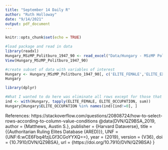 ```yaml
---
title: "September 14 Daily R"
author: "Ruth Holloway"
date: "9/14/2021"
output: pdf_document
---
```


```r
knitr::opts_chunk$set(echo = TRUE)
```

```r
#load package and read in data
library(readxl)
Hungary_MSzMP_Politburo_1947_90 <- read_excel("Data/Hungary - MSzMP Politburo - 1947-90.xlsx")
View(Hungary_MSzMP_Politburo_1947_90)

#create subset of data with variables of interest
Hungary <- Hungary_MSzMP_Politburo_1947_90[, c('ELITE_FEMALE','ELITE_EXITTYPE', 'ELITE_OCCUPATION')]
Hungary

library(dplyr)

#What I wanted to do here was eliminate all rows except for those that were coded as female. However, I didn't find a way to do that yet. What this does is remove all rows with an occupation that doesn't appear in a female-coded row. I'll fix it tomorrow.
ind <- with(Hungary, tapply(ELITE_FEMALE, ELITE_OCCUPATION, sum))
Hungary[Hungary$ELITE_OCCUPATION %in% names(ind)[ind!=0], ]
```
References:
https://stackoverflow.com/questions/20808724/how-to-select-rows-according-to-column-value-conditions
@data{DVN/QZ9BSA_2019,
author = {Matthews, Austin S.},
publisher = {Harvard Dataverse},
title = {{Authoritarian Ruling Elites Database (ARED)}},
UNF = {UNF:6:wCE6Fbq4fzjLGf3CGoYYXQ==},
year = {2019},
version = {V36},
doi = {10.7910/DVN/QZ9BSA},
url = {https://doi.org/10.7910/DVN/QZ9BSA}
}
